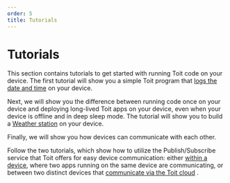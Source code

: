 ```yaml
---
order: 5
title: Tutorials
---
```


# Tutorials

This section contains tutorials to get started with running Toit code on your device. The first tutorial will show you a simple Toit program that [logs the date and time](starter/time) on your device.

Next, we will show you the difference between running code once on your device and deploying long-lived Toit apps on your device, even when your device is offline and in deep sleep mode.
The tutorial will show you to build a [Weather station](starter/temperature) on your device.

Finally, we will show you how devices can communicate with each other. 

Follow the two tutorials, which show how to utilize the Publish/Subscribe service that Toit offers for easy device communication: 
either [within a device](pubsub/pubsubint), where two apps running on the same device are communicating, or between two distinct devices that [communicate via the Toit cloud](pubsub/pubsubext) .